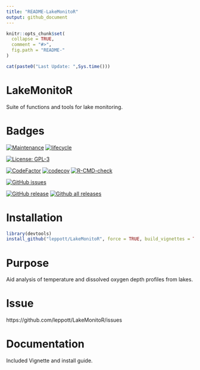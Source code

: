 ```yaml
---
title: "README-LakeMonitoR"
output: github_document
---
```


<!-- README.md is generated from README.Rmd. Please edit that file -->

```r
knitr::opts_chunk$set(
  collapse = TRUE,
  comment = "#>",
  fig.path = "README-"
)
```

```r
cat(paste0("Last Update: ",Sys.time()))
```
# LakeMonitoR
Suite of functions and tools for lake monitoring.

# Badges
[![Maintenance](https://img.shields.io/badge/Maintained%3F-yes-green.svg)](https://GitHub.com/leppott/LakeMonitoR/graphs/commit-activity)
[![lifecycle](https://img.shields.io/badge/lifecycle-stable-green.svg)](https://www.tidyverse.org/lifecycle/#stable)

[![License: GPL-3](https://img.shields.io/badge/license-GPL--3-blue.svg)](https://cran.r-project.org/web/licenses/GPL-3)

[![CodeFactor](https://www.codefactor.io/repository/github/leppott/LakeMonitoR/badge)](https://www.codefactor.io/repository/github/leppott/LakeMonitoR)
[![codecov](https://codecov.io/gh/leppott/LakeMonitoR/branch/master/graph/badge.svg)](https://codecov.io/gh/leppott/LakeMonitoR)
[![R-CMD-check](https://github.com/leppott/LakeMonitoR/workflows/R-CMD-check/badge.svg)](https://github.com/leppott/LakeMonitoR/actions)

[![GitHub issues](https://img.shields.io/github/issues/leppott/LakeMonitoR.svg)](https://GitHub.com/leppott/LakeMonitoR/issues/)

[![GitHub release](https://img.shields.io/github/release/leppott/LakeMonitoR.svg)](https://GitHub.com/leppott/LakeMonitoR/releases/)
[![Github all releases](https://img.shields.io/github/downloads/leppott/LakeMonitoR/total.svg)](https://GitHub.com/leppott/LakeMonitoR/releases/)

# Installation

```r
library(devtools)
install_github("leppott/LakeMonitoR", force = TRUE, build_vignettes = TRUE)
```

# Purpose
Aid analysis of temperature and dissolved oxygen depth profiles from lakes.

# Issue
https://github.com/leppott/LakeMonitoR/issues

# Documentation
Included Vignette and install guide.
